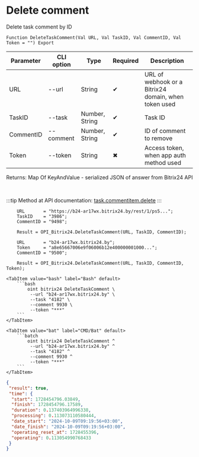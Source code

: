 ﻿---
sidebar_position: 5
---


# Delete comment
 Delete task comment by ID



`Function DeleteTaskComment(Val URL, Val TaskID, Val CommentID, Val Token = "") Export`

  | Parameter | CLI option | Type | Required | Description |
  |-|-|-|-|-|
  | URL | --url | String | &#x2714; | URL of webhook or a Bitrix24 domain, when token used |
  | TaskID | --task | Number, String | &#x2714; | Task ID |
  | CommentID | --comment | Number, String | &#x2714; | ID of comment to remove |
  | Token | --token | String | &#x2716; | Access token, when app auth method used |

  
  Returns:  Map Of KeyAndValue - serialized JSON of answer from Bitrix24 API

<br/>

:::tip
Method at API documentation: [task.commentitem.delete](https://dev.1c-bitrix.ru/rest_help/tasks/task/commentitem/delete.php)
:::
<br/>



```bsl title="1C:Enterprise/OneScript code example"
    URL       = "https://b24-ar17wx.bitrix24.by/rest/1/ps5...";
    TaskID    = "3986";
    CommentID = "9498";

    Result = OPI_Bitrix24.DeleteTaskComment(URL, TaskID, CommentID);

    URL       = "b24-ar17wx.bitrix24.by";
    Token     = "a8e65667006e9f06006b12e400000001000...";
    CommentID = "9500";

    Result = OPI_Bitrix24.DeleteTaskComment(URL, TaskID, CommentID, Token);
```
 

 <Tabs>
  
    <TabItem value="bash" label="Bash" default>
        ```bash
            oint bitrix24 DeleteTaskComment \
             --url "b24-ar17wx.bitrix24.by" \
             --task "4182" \
             --comment 9930 \
             --token "***"
        ```
    </TabItem>
  
    <TabItem value="bat" label="CMD/Bat" default>
        ```batch
            oint bitrix24 DeleteTaskComment ^
             --url "b24-ar17wx.bitrix24.by" ^
             --task "4182" ^
             --comment 9930 ^
             --token "***"
        ```
    </TabItem>
</Tabs>


```json title="Result"
{
 "result": true,
 "time": {
  "start": 1728454796.03849,
  "finish": 1728454796.17589,
  "duration": 0.137403964996338,
  "processing": 0.113073110580444,
  "date_start": "2024-10-09T09:19:56+03:00",
  "date_finish": "2024-10-09T09:19:56+03:00",
  "operating_reset_at": 1728455396,
  "operating": 0.113054990768433
 }
}
```
